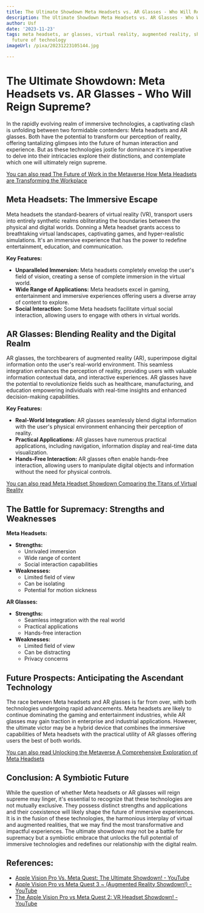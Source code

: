 ```yaml
---
title: The Ultimate Showdown Meta Headsets vs. AR Glasses - Who Will Reign Supreme
description: The Ultimate Showdown Meta Headsets vs. AR Glasses - Who Will Reign Supreme
author: Usf
date: '2023-11-23'
tags: meta headsets, ar glasses, virtual reality, augmented reality, showdown, comparison,
  future of technology
imageUrl: /pixa/20231223105144.jpg

---
```

# The Ultimate Showdown: Meta Headsets vs. AR Glasses - Who Will Reign Supreme?

In  the  rapidly evolving  realm of immersive technologies, a captivating clash is  unfolding between two formidable contenders: Meta headsets and AR glasses. Both have the potential to transform our perception of reality, offering tantalizing glimpses  into the future of human interaction and experience.  But as these technologies jostle for dominance it's imperative to delve into their intricacies explore their distinctions, and contemplate which one will ultimately reign supreme.

[You can also  read The Future of Work in the Metaverse How Meta Headsets are Transforming the Workplace](The%20Future%20of%20Work%20in%20the%20Metaverse%20How%20Meta%20Headsets%20are%20Transforming%20the%20Workplace)


## Meta Headsets: The Immersive Escape

Meta headsets the standard-bearers of virtual reality (VR), transport users  into entirely synthetic realms obliterating the boundaries between the physical and digital worlds. Donning a Meta  headset grants access to breathtaking virtual  landscapes, captivating games, and  hyper-realistic simulations. It's an immersive experience that has the power  to  redefine  entertainment, education, and  communication.

**Key Features:**

- **Unparalleled  Immersion:** Meta  headsets completely envelop the user's field of  vision, creating a sense of complete immersion in  the  virtual world.
- **Wide Range of Applications:** Meta  headsets excel in gaming,  entertainment and immersive experiences offering users a diverse array of content to explore.
- **Social Interaction:** Some Meta headsets  facilitate virtual social interaction, allowing users to engage  with others in virtual worlds.

## AR  Glasses: Blending Reality and the Digital Realm

AR glasses, the torchbearers of augmented reality  (AR), superimpose digital information onto the user's real-world environment.  This seamless integration enhances the perception of reality, providing users with valuable information contextual data, and interactive experiences. AR glasses  have the potential to revolutionize fields  such as healthcare, manufacturing, and education empowering individuals with real-time insights and enhanced decision-making capabilities.

**Key Features:**

-  **Real-World Integration:** AR glasses seamlessly blend digital information with the user's physical environment enhancing their  perception of reality.
- **Practical Applications:** AR glasses have numerous practical applications, including navigation, information display and real-time  data visualization.
- **Hands-Free Interaction:** AR glasses often enable  hands-free  interaction, allowing users to manipulate digital objects and information without the need  for physical controls.

[You can also read Meta Headset Showdown Comparing  the Titans of Virtual Reality](Meta%20Headset%20Showdown%20Comparing%20the%20Titans%20of%20Virtual%20Reality)


## The Battle for Supremacy: Strengths and Weaknesses

**Meta Headsets:**

- **Strengths:**
  - Unrivaled immersion
  - Wide range of content
  - Social interaction capabilities
- **Weaknesses:**
  - Limited field of view
  -  Can be isolating
  -  Potential  for motion sickness

**AR Glasses:**

- **Strengths:**
  - Seamless integration with the real world
  - Practical applications
  - Hands-free interaction
- **Weaknesses:**
  - Limited field of view
   - Can be distracting
  - Privacy concerns

## Future Prospects: Anticipating the Ascendant Technology

The race between Meta  headsets and AR glasses is far from over, with both  technologies  undergoing rapid advancements. Meta headsets are likely to continue dominating the gaming and entertainment industries, while AR glasses may gain traction in enterprise and industrial  applications. However, the ultimate victor may be a hybrid device that combines  the  immersive capabilities of Meta headsets with the  practical utility of AR glasses offering users the best of both worlds.

[You  can also read Unlocking the Metaverse A Comprehensive Exploration of Meta Headsets](Unlocking%20the%20Metaverse%20A%20Comprehensive%20Exploration%20of%20Meta%20Headsets)


## Conclusion: A Symbiotic Future

While the question of whether Meta  headsets or AR glasses will reign supreme may linger, it's essential to recognize that  these technologies are not mutually exclusive. They possess distinct strengths  and applications  and their coexistence will likely shape the future of immersive experiences. It is in the fusion of these technologies, the harmonious interplay of virtual and  augmented realities, that we may find the most transformative and  impactful experiences. The ultimate  showdown may not be a  battle for supremacy but a symbiotic  embrace that unlocks the full  potential of immersive technologies and redefines  our  relationship with the  digital realm.

## References:
- [Apple Vision Pro Vs. Meta Quest: The Ultimate Showdown! - YouTube](https://youtube.com/watch?v=u2rAScMGwo0)
- [Apple Vision Pro vs Meta Quest 3 ~ (Augmented Reality Showdown!) - YouTube](https://youtube.com/watch?v=ZIk2yZM2otg)
- [The Apple Vision Pro vs Meta Quest 2: VR Headset Showdown! - YouTube](https://youtube.com/watch?v=xzGwfePaPEI)
